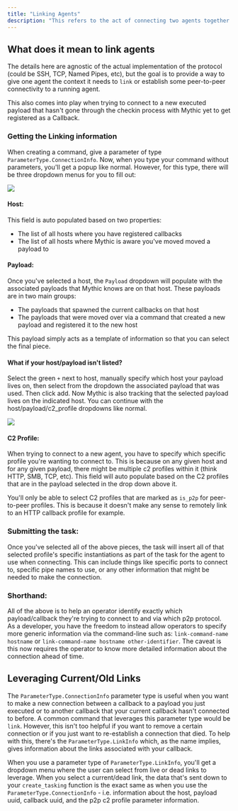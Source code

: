 ```yaml
---
title: "Linking Agents"
description: "This refers to the act of connecting two agents together with a peer-to-peer protocol."
---
```


## What does it mean to link agents

The details here are agnostic of the actual implementation of the protocol (could be SSH, TCP, Named Pipes, etc), but the goal is to provide a way to give one agent the context it needs to `link` or establish some peer-to-peer connectivity to a running agent.

<Info>
  This also comes into play when trying to connect to a new executed payload that hasn't gone through the checkin process with Mythic yet to get registered as a Callback.
</Info>

### Getting the Linking information

When creating a command, give a parameter of type `ParameterType.ConnectionInfo`. Now, when you type your command without parameters, you'll get a popup like normal. However, for this type, there will be three dropdown menus for you to fill out:

<Frame caption="mythic_admin stopped the c2 profile container">
  <img src="/images/version-3.0/image-42.avif"/>
</Frame>

#### Host:

This field is auto populated based on two properties:

- The list of all hosts where you have registered callbacks
- The list of all hosts where Mythic is aware you've moved moved a payload to

#### Payload:

Once you've selected a host, the `Payload` dropdown will populate with the associated payloads that Mythic knows are on that host. These payloads are in two main groups:

- The payloads that spawned the current callbacks on that host
- The payloads that were moved over via a command that created a new payload and registered it to the new host

This payload simply acts as a template of information so that you can select the final piece.

#### What if your host/payload isn't listed?

Select the green `+` next to host, manually specify which host your payload lives on, then select from the dropdown the associated payload that was used. Then click add. Now Mythic is also tracking that the selected payload lives on the indicated host. You can continue with the host/payload/c2\_profile dropdowns like normal.

<Frame caption="mythic_admin stopped the c2 profile container">
  <img src="/images/version-3.0/image-43.avif"/>
</Frame>

#### C2 Profile:

When trying to connect to a new agent, you have to specify which specific profile you're wanting to connect to. This is because on any given host and for any given payload, there might be multiple c2 profiles within it (think HTTP, SMB, TCP, etc). This field will auto populate based on the C2 profiles that are in the payload selected in the drop down above it.

You'll only be able to select C2 profiles that are marked as `is_p2p` for peer-to-peer profiles. This is because it doesn't make any sense to remotely link to an HTTP callback profile for example.

### Submitting the task:

Once you've selected all of the above pieces, the task will insert all of that selected profile's specific instantiations as part of the task for the agent to use when connecting. This can include things like specific ports to connect to, specific pipe names to use, or any other information that might be needed to make the connection.

### Shorthand:

All of the above is to help an operator identify exactly which payload/callback they're trying to connect to and via which p2p protocol. As a developer, you have the freedom to instead allow operators to specify more generic information via the command-line such as: `link-command-name hostname` or `link-command-name hostname other-identifier`. The caveat is this now requires the operator to know more detailed information about the connection ahead of time.

## Leveraging Current/Old Links

The `ParameterType.ConnectionInfo` parameter type is useful when you want to make a new connection between a callback to a payload you just executed or to another callback that your current callback hasn't connected to before. A common command that leverages this parameter type would be `link`. However, this isn't too helpful if you want to remove a certain connection or if you just want to re-establish a connection that died. To help with this, there's the `ParameterType.LinkInfo` which, as the name implies, gives information about the links associated with your callback.

When you use a parameter type of `ParameterType.LinkInfo`, you'll get a dropdown menu where the user can select from live or dead links to leverage. When you select a current/dead link, the data that's sent down to your `create_tasking` function is the exact same as when you use the `ParameterType.ConnectionInfo` - i.e. information about the host, payload uuid, callback uuid, and the p2p c2 profile parameter information.
